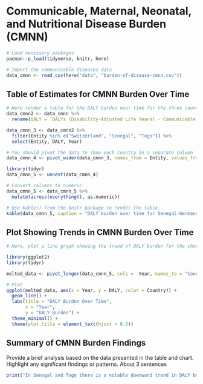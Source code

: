 # Communicable, Maternal, Neonatal, and Nutritional Disease Burden (CMNN)

```r
# Load necessary packages
pacman::p_load(tidyverse, knitr, here)

# Import the communicable diseases data
data_cmnn <- read_csv(here("data", "burden-of-disease-cmnn.csv"))
```

## Table of Estimates for CMNN Burden Over Time

```r
# Here render a table for the DALY burden over time for the three countries 
data_cmnn2 <- data_cmnn %>% 
  rename(DALY = `DALYs (Disability-Adjusted Life Years) - Communicable, maternal, neonatal, and nutritional diseases - Sex: Both - Age: Age-standardized (Rate)`)

data_cmnn_3 <- data_cmnn2 %>% 
  filter(Entity %in% c("Switzerland", "Senegal", "Togo")) %>% 
  select(Entity, DALY, Year)

# You should pivot the data to show each country in a separate column
data_cmnn_4 <- pivot_wider(data_cmnn_3, names_from = Entity, values_from = DALY)

library(tidyr)
data_cmnn_5 <- unnest(data_cmnn_4)

# Convert columns to numeric
data_cmnn_5 <- data_cmnn_5 %>%
  mutate(across(everything(), as.numeric))

# Use kable() from the knitr package to render the table.
kable(data_cmnn_5, caption = "DALY burden over time for Senegal-Germany-Togo")
```

## Plot Showing Trends in CMNN Burden Over Time

```r
# Here, plot a line graph showing the trend of DALY burden for the chosen countries over time. You can use ggplot2 to create this plot. Each country's line should be a different color.

library(ggplot2)
library(tidyr)

melted_data <- pivot_longer(data_cmnn_5, cols = -Year, names_to = "Country", values_to = "DALY")

# Plot
ggplot(melted_data, aes(x = Year, y = DALY, color = Country)) +
  geom_line() +
  labs(title = "DALY Burden Over Time",
       x = "Year",
       y = "DALY Burden") +
  theme_minimal() +
  theme(plot.title = element_text(hjust = 0.5))
```

## Summary of CMNN Burden Findings

Provide a brief analysis based on the data presented in the table and chart. Highlight any significant findings or patterns. About 3 sentences

```r
print("In Senegal and Togo there is a notable downward trend in DALY burden, with a slight increase observed around 1999. In contrast, American Samoa exhibited a slower decline in DALY burden over the same period.")
```

